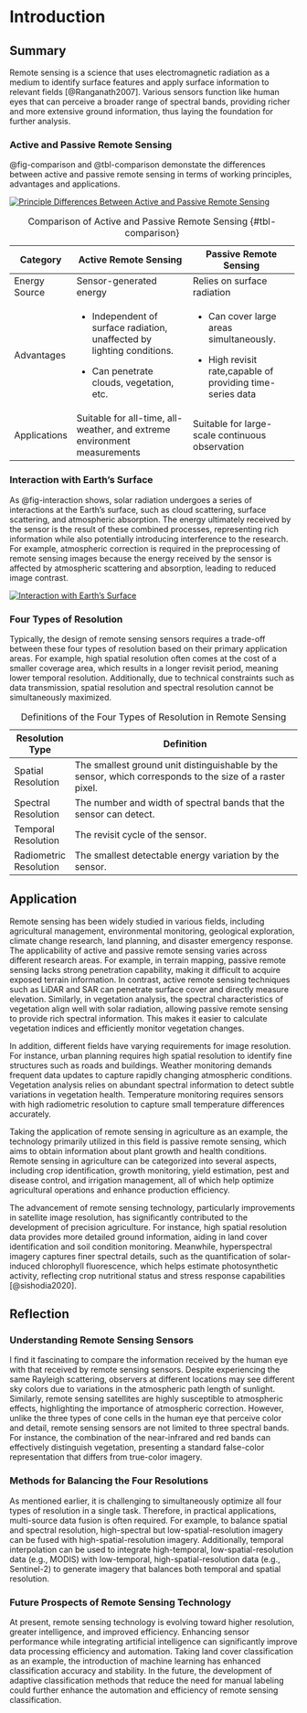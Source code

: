 # Introduction

## Summary

Remote sensing is a science that uses electromagnetic radiation as a medium to identify surface features and apply surface information to relevant fields [@Ranganath2007]. Various sensors function like human eyes that can perceive a broader range of spectral bands, providing richer and more extensive ground information, thus laying the foundation for further analysis.

### Active and Passive Remote Sensing

@fig-comparison and @tbl-comparison demonstate the differences between active and passive remote sensing in terms of working principles, advantages and applications.

[![Principle Differences Between Active and Passive Remote Sensing](https://analytik.co.uk/wp-content/uploads/2019/01/active-vs-passive-remote-sensing.png){#fig-comparison}](https://www.malvernpanalytical.com/en/learn/knowledge-center/insights/what-is-remote-sensing)

+---------------+--------------------------------------------------------------------------+-------------------------------------------------------------+
| Category      | Active Remote Sensing                                                    | Passive Remote Sensing                                      |
+===============+==========================================================================+=============================================================+
| Energy Source | Sensor-generated energy                                                  | Relies on surface radiation                                 |
+---------------+--------------------------------------------------------------------------+-------------------------------------------------------------+
| Advantages    | -   Independent of surface radiation, unaffected by lighting conditions. | -   Can cover large areas simultaneously.                   |
|               |                                                                          |                                                             |
|               | -   Can penetrate clouds, vegetation, etc.                               | -   High revisit rate,capable of providing time-series data |
+---------------+--------------------------------------------------------------------------+-------------------------------------------------------------+
| Applications  | Suitable for all-time, all-weather, and extreme environment measurements | Suitable for large-scale continuous observation             |
+---------------+--------------------------------------------------------------------------+-------------------------------------------------------------+

: Comparison of Active and Passive Remote Sensing {#tbl-comparison}

### Interaction with Earth's Surface

As @fig-interaction shows, solar radiation undergoes a series of interactions at the Earth's surface, such as cloud scattering, surface scattering, and atmospheric absorption. The energy ultimately received by the sensor is the result of these combined processes, representing rich information while also potentially introducing interference to the research. For example, atmospheric correction is required in the preprocessing of remote sensing images because the energy received by the sensor is affected by atmospheric scattering and absorption, leading to reduced image contrast.

[![Interaction with Earth's Surface](image/interaction.jpg){#fig-interaction}](https://www.researchgate.net/publication/283355006_Remote_sensing_observations_for_monitoring_coastal_zones_Volturno_River_mouth_case_study)

### Four Types of Resolution

Typically, the design of remote sensing sensors requires a trade-off between these four types of resolution based on their primary application areas. For example, high spatial resolution often comes at the cost of a smaller coverage area, which results in a longer revisit period, meaning lower temporal resolution. Additionally, due to technical constraints such as data transmission, spatial resolution and spectral resolution cannot be simultaneously maximized.

+------------------------+----------------------------------------------------------------------------------------------------------+
| Resolution Type        |  Definition                                                                                              |
+========================+==========================================================================================================+
| Spatial Resolution     | The smallest ground unit distinguishable by the sensor, which corresponds to the size of a raster pixel. |
+------------------------+----------------------------------------------------------------------------------------------------------+
| Spectral Resolution    | The number and width of spectral bands that the sensor can detect.                                       |
+------------------------+----------------------------------------------------------------------------------------------------------+
| Temporal Resolution    | The revisit cycle of the sensor.                                                                         |
+------------------------+----------------------------------------------------------------------------------------------------------+
| Radiometric Resolution | The smallest detectable energy variation by the sensor.                                                  |
+------------------------+----------------------------------------------------------------------------------------------------------+

: Definitions of the Four Types of Resolution in Remote Sensing

## Application

Remote sensing has been widely studied in various fields, including agricultural management, environmental monitoring, geological exploration, climate change research, land planning, and disaster emergency response. The applicability of active and passive remote sensing varies across different research areas. For example, in terrain mapping, passive remote sensing lacks strong penetration capability, making it difficult to acquire exposed terrain information. In contrast, active remote sensing techniques such as LiDAR and SAR can penetrate surface cover and directly measure elevation. Similarly, in vegetation analysis, the spectral characteristics of vegetation align well with solar radiation, allowing passive remote sensing to provide rich spectral information. This makes it easier to calculate vegetation indices and efficiently monitor vegetation changes.

In addition, different fields have varying requirements for image resolution. For instance, urban planning requires high spatial resolution to identify fine structures such as roads and buildings. Weather monitoring demands frequent data updates to capture rapidly changing atmospheric conditions. Vegetation analysis relies on abundant spectral information to detect subtle variations in vegetation health. Temperature monitoring requires sensors with high radiometric resolution to capture small temperature differences accurately.

Taking the application of remote sensing in agriculture as an example, the technology primarily utilized in this field is passive remote sensing, which aims to obtain information about plant growth and health conditions. Remote sensing in agriculture can be categorized into several aspects, including crop identification, growth monitoring, yield estimation, pest and disease control, and irrigation management, all of which help optimize agricultural operations and enhance production efficiency.

The advancement of remote sensing technology, particularly improvements in satellite image resolution, has significantly contributed to the development of precision agriculture. For instance, high spatial resolution data provides more detailed ground information, aiding in land cover identification and soil condition monitoring. Meanwhile, hyperspectral imagery captures finer spectral details, such as the quantification of solar-induced chlorophyll fluorescence, which helps estimate photosynthetic activity, reflecting crop nutritional status and stress response capabilities [@sishodia2020].

## Reflection

### Understanding Remote Sensing Sensors

I find it fascinating to compare the information received by the human eye with that received by remote sensing sensors. Despite experiencing the same Rayleigh scattering, observers at different locations may see different sky colors due to variations in the atmospheric path length of sunlight. Similarly, remote sensing satellites are highly susceptible to atmospheric effects, highlighting the importance of atmospheric correction. However, unlike the three types of cone cells in the human eye that perceive color and detail, remote sensing sensors are not limited to three spectral bands. For instance, the combination of the near-infrared and red bands can effectively distinguish vegetation, presenting a standard false-color representation that differs from true-color imagery.

### Methods for Balancing the Four Resolutions

As mentioned earlier, it is challenging to simultaneously optimize all four types of resolution in a single task. Therefore, in practical applications, multi-source data fusion is often required. For example, to balance spatial and spectral resolution, high-spectral but low-spatial-resolution imagery can be fused with high-spatial-resolution imagery. Additionally, temporal interpolation can be used to integrate high-temporal, low-spatial-resolution data (e.g., MODIS) with low-temporal, high-spatial-resolution data (e.g., Sentinel-2) to generate imagery that balances both temporal and spatial resolution.

### Future Prospects of Remote Sensing Technology

At present, remote sensing technology is evolving toward higher resolution, greater intelligence, and improved efficiency. Enhancing sensor performance while integrating artificial intelligence can significantly improve data processing efficiency and automation. Taking land cover classification as an example, the introduction of machine learning has enhanced classification accuracy and stability. In the future, the development of adaptive classification methods that reduce the need for manual labeling could further enhance the automation and efficiency of remote sensing classification.
